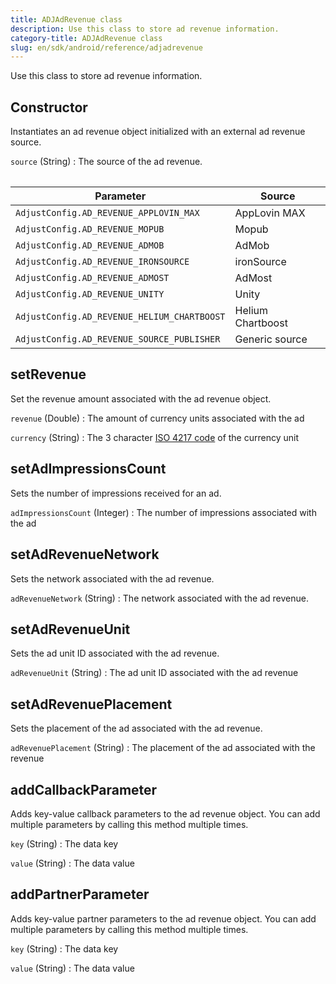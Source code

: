 ```yaml
---
title: ADJAdRevenue class
description: Use this class to store ad revenue information.
category-title: ADJAdRevenue class
slug: en/sdk/android/reference/adjadrevenue
---
```


Use this class to store ad revenue information.

<Function>

## Constructor

Instantiates an ad revenue object initialized with an external ad revenue source.

<slot slot="signature">


<ConstructorSig />

</slot>

<slot slot="snippet">


<Constructor />

</slot>

<slot slot="parameters">

`source` (String)
: The source of the ad revenue.

<Table>

| Parameter                                     | Source            |
| --------------------------------------------- | ----------------- |
| `AdjustConfig.AD_REVENUE_APPLOVIN_MAX`        | AppLovin MAX      |
| `AdjustConfig.AD_REVENUE_MOPUB`               | Mopub             |
| `AdjustConfig.AD_REVENUE_ADMOB`               | AdMob             |
| `AdjustConfig.AD_REVENUE_IRONSOURCE`          | ironSource        |
| `AdjustConfig.AD_REVENUE_ADMOST`              | AdMost            |
| `AdjustConfig.AD_REVENUE_UNITY`               | Unity             |
| `AdjustConfig.AD_REVENUE_HELIUM_CHARTBOOST`   | Helium Chartboost |
| `AdjustConfig.AD_REVENUE_SOURCE_PUBLISHER`    | Generic source    |

</Table>

</slot>

</Function>

<Function>

## setRevenue

Set the revenue amount associated with the ad revenue object.

<slot slot="signature">


<SetRevenueSig />

</slot>

<slot slot="snippet">


<SetRevenue />

</slot>

<slot slot="parameters">

`revenue` (Double)
: The amount of currency units associated with the ad

`currency` (String)
: The 3 character [ISO 4217 code](https://www.iban.com/currency-codes) of the currency unit

</slot>

</Function>

<Function>

## setAdImpressionsCount

Sets the number of impressions received for an ad.

<slot slot="signature">


<SetAdImpressionsCountSig />

</slot>

<slot slot="snippet">


<SetAdImpressionsCount />

</slot>

<slot slot="parameters">

`adImpressionsCount` (Integer)
: The number of impressions associated with the ad

</slot>

</Function>

<Function>

## setAdRevenueNetwork

Sets the network associated with the ad revenue.

<slot slot="signature">


<SetAdRevenueNetworkSig />

</slot>

<slot slot="snippet">


<SetAdRevenueNetwork />

</slot>

<slot slot="parameters">

`adRevenueNetwork` (String)
: The network associated with the ad revenue.

</slot>

</Function>

<Function>

## setAdRevenueUnit

Sets the ad unit ID associated with the ad revenue.

<slot slot="signature">


<SetAdRevenueUnitSig />

</slot>

<slot slot="snippet">


<SetAdRevenueUnit />

</slot>

<slot slot="parameters">

`adRevenueUnit` (String)
: The ad unit ID associated with the ad revenue

</slot>

</Function>

<Function>

## setAdRevenuePlacement

Sets the placement of the ad associated with the ad revenue.

<slot slot="signature">


<SetAdRevenuePlacementSig />

</slot>

<slot slot="snippet">


<SetAdRevenuePlacement />

</slot>

<slot slot="parameters">

`adRevenuePlacement` (String)
: The placement of the ad associated with the revenue

</slot>

</Function>

<Function>

## addCallbackParameter

Adds key-value callback parameters to the ad revenue object. You can add multiple parameters by calling this method multiple times.

<slot slot="signature">


<AddCallbackParameterSig />

</slot>

<slot slot="snippet">


<AddCallbackParameter />

</slot>

<slot slot="parameters">

`key` (String)
: The data key

`value` (String)
: The data value

</slot>

</Function>

<Function>

## addPartnerParameter

Adds key-value partner parameters to the ad revenue object. You can add multiple parameters by calling this method multiple times.

<slot slot="signature">


<AddPartnerParameterSig />

</slot>

<slot slot="snippet">


<AddPartnerParameter />

</slot>

<slot slot="parameters">

`key` (String)
: The data key

`value` (String)
: The data value

</slot>

</Function>
